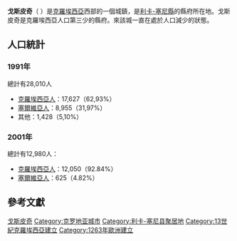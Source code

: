 {{Infobox settlement
|name = 戈斯皮奇
|native_name = Gospić
|image_flag= 
|image_seal= 
|pushpin_map = Croatia
|pushpin_map_caption = 在克羅地亞的位置

|subdivision_type = 国家
|subdivision_name = [[克羅埃西亞|克羅埃西亞]]
| subdivision_type1 = 縣
| subdivision_name1 = [[利卡-塞尼縣|利卡-塞尼縣]]
|leader_title = 
|leader_name =

|area_total_km2 = 

|population_as_of = 2011年
|population_total = 12745
|population_footnotes =<ref name=2011census>{{Croatian Census 2011|S|09|1309}}</ref>
|population_density_km2 = 
|timezone = +2
|website = {{Url|http://www.gospic.hr/}}
}}

'''戈斯皮奇'''（{{lang-hr|Gospić}} {{IPA-hr|ɡǒːspitɕ|hr}}）是[[克羅埃西亞|克羅埃西亞]]西部的一個城鎮，是[[利卡-塞尼縣|利卡-塞尼縣]]的縣府所在地。戈斯皮奇是克羅埃西亞人口第三少的縣府。{{When|近幾年|time=2018-03-21}}來該城一直在處於人口減少的狀態。

==人口統計==
===1991年===
總計有28,010人
*[[克羅埃西亞人|克羅埃西亞人]]：17,627（62,93%）
*[[塞爾維亞人|塞爾維亞人]]：8,955（31,97%）
*其他：1,428（5,10%）

===2001年===
總計有12,980人：
*[[克羅埃西亞人|克羅埃西亞人]]：12,050（92.84%）
*[[塞爾維亞人|塞爾維亞人]]：625（4.82%）

==參考文獻==
{{Reflist}}

{{Authority control}}

{{DEFAULTSORT:Gospic}}
[[Category:戈斯皮奇|]]
[[Category:克罗地亚城市|Category:克罗地亚城市]]
[[Category:利卡-塞尼县聚居地|Category:利卡-塞尼县聚居地]]
[[Category:13世紀克羅埃西亞建立|Category:13世紀克羅埃西亞建立]]
[[Category:1263年歐洲建立|Category:1263年歐洲建立]]